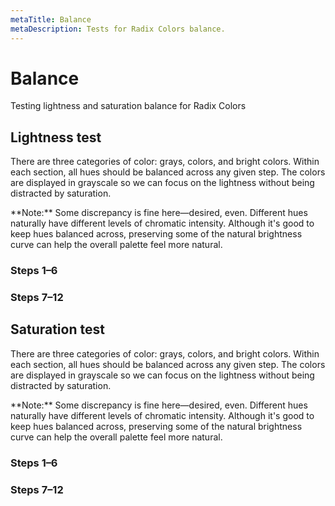 ```yaml
---
metaTitle: Balance
metaDescription: Tests for Radix Colors balance.
---
```


# Balance

<Description>
  Testing lightness and saturation balance for Radix Colors
</Description>

## Lightness test

There are three categories of color: grays, colors, and bright colors. Within each section, all hues should be balanced across any given step. The colors are displayed in grayscale so we can focus on the lightness without being distracted by saturation.

<Note>
  **Note:** Some discrepancy is fine here—desired, even. Different hues
  naturally have different levels of chromatic intensity. Although it's good to
  keep hues balanced across, preserving some of the natural brightness curve can
  help the overall palette feel more natural.
</Note>

### Steps 1–6

<ColorTestBalanceLight />

### Steps 7–12

<ColorTestBalanceDark />

## Saturation test

There are three categories of color: grays, colors, and bright colors. Within each section, all hues should be balanced across any given step. The colors are displayed in grayscale so we can focus on the lightness without being distracted by saturation.

<Note>
  **Note:** Some discrepancy is fine here—desired, even. Different hues
  naturally have different levels of chromatic intensity. Although it's good to
  keep hues balanced across, preserving some of the natural brightness curve can
  help the overall palette feel more natural.
</Note>

### Steps 1–6

<ColorTestSaturationLight />

### Steps 7–12

<ColorTestSaturationDark />
